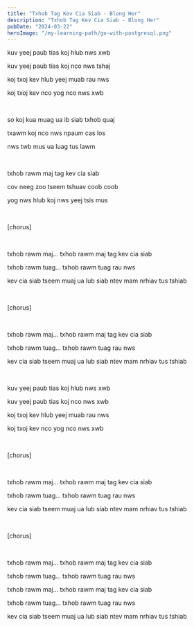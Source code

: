 ```yaml
---
title: "Txhob Tag Kev Cia Siab - Blong Her"
description: "Txhob Tag Kev Cia Siab - Blong Her"
pubDate: "2024-03-22"
heroImage: "/my-learning-path/go-with-postgresql.png"
---
```


kuv yeej paub tias koj hlub nws xwb

kuv yeej paub tias koj nco nws tshaj

koj txoj kev hlub yeej muab rau nws

koj txoj kev nco yog nco nws xwb

<br />

so koj kua muag ua ib siab txhob quaj

txawm koj nco nws npaum cas los

nws twb mus ua luag tus lawm

<br />

txhob rawm maj tag kev cia siab

cov neeg zoo tseem tshuav coob coob

yog nws hlub koj nws yeej tsis mus

<br />

[chorus]

<br />

txhob rawm maj... txhob rawm maj tag kev cia siab

txhob rawm tuag... txhob rawm tuag rau nws

kev cia siab tseem muaj ua lub siab ntev mam nrhiav tus tshiab

<br />

[chorus]

<br />

txhob rawm maj... txhob rawm maj tag kev cia siab

txhob rawm tuag... txhob rawm tuag rau nws

kev cia siab tseem muaj ua lub siab ntev mam nrhiav tus tshiab

<br />

kuv yeej paub tias koj hlub nws xwb

kuv yeej paub tias koj nco nws xwb

koj txoj kev hlub yeej muab rau nws

koj txoj kev nco yog nco nws xwb

<br />

[chorus]

<br />

txhob rawm maj... txhob rawm maj tag kev cia siab

txhob rawm tuag... txhob rawm tuag rau nws

kev cia siab tseem muaj ua lub siab ntev mam nrhiav tus tshiab

<br />

[chorus]

<br />

txhob rawm maj... txhob rawm maj tag kev cia siab

txhob rawm tuag... txhob rawm tuag rau nws

txhob rawm maj... txhob rawm maj tag kev cia siab

txhob rawm tuag... txhob rawm tuag rau nws

kev cia siab tseem muaj ua lub siab ntev mam nrhiav tus tshiab
